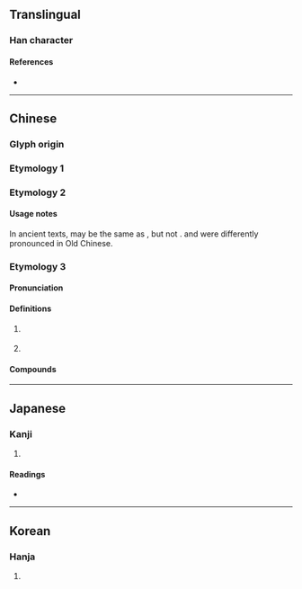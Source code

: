 {{also|幷|並|併|井|开|倂}}
{{character info/new}}
==Translingual==

===Han character===
{{Han char|rn=51|rad=干|as=05|sn=8|four=80441|canj=TT,XTT|ids=⿱丷开,⿱䒑廾}}

====References====
* {{Han ref|kx=0340.031|dkj=09170|dj=0649.020|hdz=10242.060|uh=5E76|ud=24182|bh=A67D|bd=42621}}

----

==Chinese==

===Glyph origin===
{{Han etym}}

===Etymology 1===
{{zh-see|並}}

===Etymology 2===
{{zh-see|併}}

====Usage notes====
In ancient texts, {{lang|zh|并}} may be the same as {{och-l|併}}, but not {{och-l|並}}. {{lang|zh|並}} and {{lang|zh|併}} were differently pronounced in Old Chinese.

===Etymology 3===
{{zh-forms|alt=幷}}

====Pronunciation====
{{zh-pron
|m=bīng
|c=bing1
|mc=1
|oc=1,1
|cat=pn
}}

====Definitions====
{{zh-hanzi}}

# {{zh-div|州}} {{lb|zh|geography}} {{w|Bing Province}} {{gloss|province in ancient China}}
# {{zh-synonym|太原|[[Taiyuan]] City}}

====Compounds====
{{zh-der|fold=1|并州剪|并邦|并州|并州故鄉|并刀}}

----

==Japanese==
{{ja-kanji forms|并|幷}}

===Kanji===
{{ja-kanji|grade=|rs=干05|kyu=幷}}

# {{defn|lang=ja|sort=干05}}

====Readings====
* {{ja-readings|goon=[[ひょう]] (hyō), from [[ひゃう]]|kanon=[[へい]] (hei)|kun=[[あわせる]] (awaseru), [[ならぶ]] (narabu)}}

----

==Korean==

===Hanja===
{{ko-hanja|hangeul=병|rv=byeong|mr=pyŏng}}

# {{defn|lang=ko|sort=干05}}